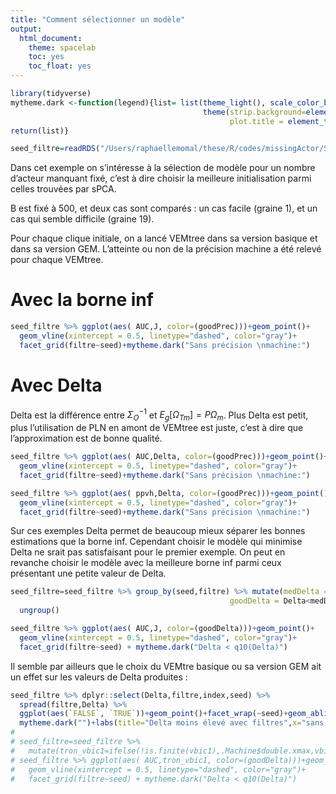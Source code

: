 ```yaml
---
title: "Comment sélectionner un modèle"
output: 
  html_document: 
    theme: spacelab
    toc: yes
    toc_float: yes
---
```


```r
library(tidyverse)
mytheme.dark <-function(legend){list= list(theme_light(), scale_color_brewer(legend,palette="Dark2"), scale_fill_brewer(legend,palette="Dark2"),
                                           theme(strip.background=element_rect(fill="gray50",colour ="gray50"),
                                                 plot.title = element_text(hjust = 0.5)))
return(list)}

seed_filtre=readRDS("/Users/raphaellemomal/these/R/codes/missingActor/SimResults/seed_filtre.rds")

```

Dans cet exemple on s'intéresse à la sélection de modèle pour un nombre d'acteur manquant fixé, c'est à dire choisir la meilleure initialisation parmi celles trouvées par sPCA. 

B est fixé à 500, et deux cas sont comparés : un cas facile (graine 1), et un cas qui semble difficile (graine 19). 

Pour chaque clique initiale, on a lancé VEMtree dans sa version basique et dans sa version GEM. L'atteinte ou non de la précision machine a été relevé pour chaque VEMtree.

# Avec la borne inf


```r
seed_filtre %>% ggplot(aes( AUC,J, color=(goodPrec)))+geom_point()+
  geom_vline(xintercept = 0.5, linetype="dashed", color="gray")+
  facet_grid(filtre~seed)+mytheme.dark("Sans précision \nmachine:")
```

# Avec Delta

Delta est la différence entre $\Sigma_O^{-1}$ et $E_g[ \Omega_{Tm}] = P\Omega_m$. Plus Delta est petit, plus l'utilisation de PLN en amont de VEMtree est juste, c'est à dire que l'approximation est de bonne qualité.

```r
seed_filtre %>% ggplot(aes( AUC,Delta, color=(goodPrec)))+geom_point()+
  geom_vline(xintercept = 0.5, linetype="dashed", color="gray")+
  facet_grid(filtre~seed)+mytheme.dark("Sans précision \nmachine:")

seed_filtre %>% ggplot(aes( ppvh,Delta, color=(goodPrec)))+geom_point()+
  geom_vline(xintercept = 0.5, linetype="dashed", color="gray")+
  facet_grid(filtre~seed)+mytheme.dark("Sans précision \nmachine:")

```

Sur ces exemples Delta permet de beaucoup mieux séparer les bonnes estimations que la borne inf. Cependant choisir le modèle qui minimise Delta ne srait pas satisfaisant pour le premier exemple. On peut en revanche choisir le modèle avec la meilleure borne inf parmi ceux présentant une petite valeur de Delta.  

```r
seed_filtre=seed_filtre %>% group_by(seed,filtre) %>% mutate(medDelta = quantile(Delta,0.1),
                                                 goodDelta = Delta<medDelta) %>% 
  ungroup()

seed_filtre %>% ggplot(aes( AUC,J, color=(goodDelta)))+geom_point()+
  geom_vline(xintercept = 0.5, linetype="dashed", color="gray")+
  facet_grid(filtre~seed) + mytheme.dark("Delta < q10(Delta)")
```

Il semble par ailleurs que le choix du VEMtre basique ou sa version GEM ait un effet sur les valeurs de Delta produites :

```r

seed_filtre %>% dplyr::select(Delta,filtre,index,seed) %>% 
  spread(filtre,Delta) %>% 
  ggplot(aes(`FALSE`, `TRUE`))+geom_point()+facet_wrap(~seed)+geom_abline()+
  mytheme.dark("")+labs(title="Delta moins élevé avec filtres",x="sans filtre", y="avec filtre")
# 
# seed_filtre=seed_filtre %>% 
#   mutate(tron_vbic1=ifelse(!is.finite(vbic1),.Machine$double.xmax,vbic1))
# seed_filtre %>% ggplot(aes( AUC,tron_vbic1, color=(goodDelta)))+geom_point()+
#   geom_vline(xintercept = 0.5, linetype="dashed", color="gray")+
#   facet_grid(filtre~seed) + mytheme.dark("Delta < q10(Delta)")

```
 
 
